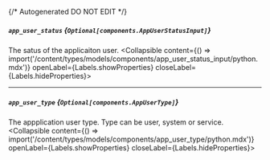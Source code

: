 {/* Autogenerated DO NOT EDIT  */}

##### `app_user_status` *{`Optional[components.AppUserStatusInput]`}*
The satus of the applicaiton user.
<Collapsible content={() => import('/content/types/models/components/app_user_status_input/python.mdx')} openLabel={Labels.showProperties} closeLabel={Labels.hideProperties}>
</Collapsible>

---
##### `app_user_type` *{`Optional[components.AppUserType]`}*
The appplication user type. Type can be user, system or service.
<Collapsible content={() => import('/content/types/models/components/app_user_type/python.mdx')} openLabel={Labels.showProperties} closeLabel={Labels.hideProperties}>
</Collapsible>


